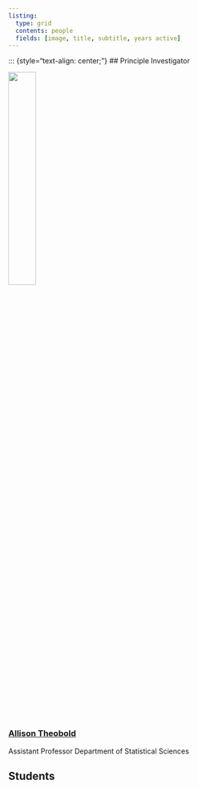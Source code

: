 ```yaml
---
listing:
  type: grid
  contents: people
  fields: [image, title, subtitle, years active]
---
```


::: {style="text-align: center;"}
## Principle Investigator

![](https://atheobold.github.io/media/full-body-shot.jpg){width="33%"}

### [Allison Theobold](https://atheobold.github.io/)

Assistant Professor
Department of Statistical Sciences

## Students

